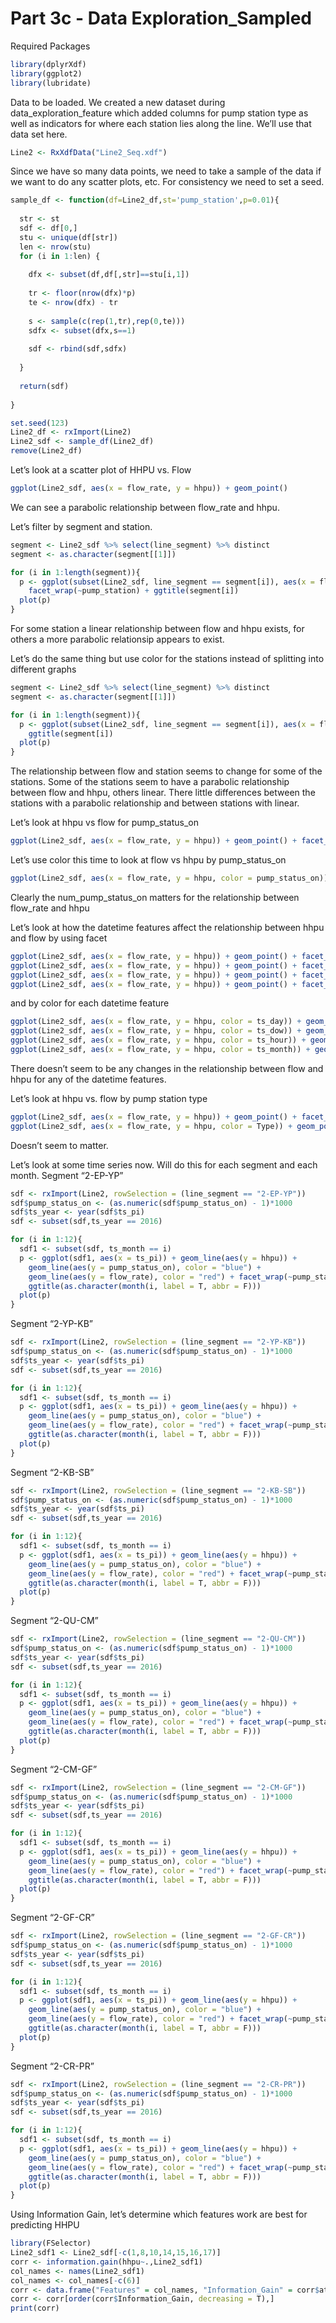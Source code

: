 # Part 3c - Data Exploration_Sampled

Required Packages

```r

library(dplyrXdf)
library(ggplot2)
library(lubridate)

```

Data to be loaded. We created a new dataset during data_exploration_feature which added columns for pump station type as well as indicators for where each station lies along the line. We'll use that data set here.

```r

Line2 <- RxXdfData("Line2_Seq.xdf")

```

Since we have so many data points, we need to take a sample of the data if we want to do any scatter plots, etc. For consistency we need to set a seed.

```r

sample_df <- function(df=Line2_df,st='pump_station',p=0.01){
  
  str <- st
  sdf <- df[0,]
  stu <- unique(df[str])
  len <- nrow(stu)
  for (i in 1:len) {
    
    dfx <- subset(df,df[,str]==stu[i,1])
    
    tr <- floor(nrow(dfx)*p)
    te <- nrow(dfx) - tr
    
    s <- sample(c(rep(1,tr),rep(0,te)))
    sdfx <- subset(dfx,s==1)
    
    sdf <- rbind(sdf,sdfx)
    
  }
  
  return(sdf)
  
}

set.seed(123)
Line2_df <- rxImport(Line2)
Line2_sdf <- sample_df(Line2_df)
remove(Line2_df)

```

Let's look at a scatter plot of HHPU vs. Flow

```r

ggplot(Line2_sdf, aes(x = flow_rate, y = hhpu)) + geom_point()

```

We can see a parabolic relationship between flow_rate and hhpu.

Let's filter by segment and station.

```r

segment <- Line2_sdf %>% select(line_segment) %>% distinct
segment <- as.character(segment[[1]])

for (i in 1:length(segment)){
  p <- ggplot(subset(Line2_sdf, line_segment == segment[i]), aes(x = flow_rate, y = hhpu)) + geom_point() +
    facet_wrap(~pump_station) + ggtitle(segment[i])
  plot(p)
}

```

For some station a linear relationship between flow and hhpu exists, for others a more parabolic relationsip appears to exist.

Let's do the same thing but use color for the stations instead of splitting into different graphs

```r

segment <- Line2_sdf %>% select(line_segment) %>% distinct
segment <- as.character(segment[[1]])

for (i in 1:length(segment)){
  p <- ggplot(subset(Line2_sdf, line_segment == segment[i]), aes(x = flow_rate, y = hhpu, color = pump_station)) + geom_point() + 
    ggtitle(segment[i])
  plot(p)
}

```

The relationship between flow and station seems to change for some of the stations. Some of the stations seem to have a parabolic relationship between flow and hhpu, others linear. There little differences between the stations with a parabolic relationship and between stations with linear.

Let's look at hhpu vs flow for pump_status_on

```r

ggplot(Line2_sdf, aes(x = flow_rate, y = hhpu)) + geom_point() + facet_wrap(~pump_status_on)

```

Let's use color this time to look at flow vs hhpu by pump_status_on

```r

ggplot(Line2_sdf, aes(x = flow_rate, y = hhpu, color = pump_status_on)) + geom_point()

```

Clearly the num_pump_status_on matters for the relationship between flow_rate and hhpu

Let's look at how the datetime features affect the relationship between hhpu and flow by using facet

```r

ggplot(Line2_sdf, aes(x = flow_rate, y = hhpu)) + geom_point() + facet_wrap(~ts_day) + ggtitle("Day of Month")
ggplot(Line2_sdf, aes(x = flow_rate, y = hhpu)) + geom_point() + facet_wrap(~ts_dow) + ggtitle("Day of Week")
ggplot(Line2_sdf, aes(x = flow_rate, y = hhpu)) + geom_point() + facet_wrap(~ts_hour) + ggtitle("Hour of Day")
ggplot(Line2_sdf, aes(x = flow_rate, y = hhpu)) + geom_point() + facet_wrap(~ts_month) + ggtitle("Month")

```

and by color for each datetime feature

```r

ggplot(Line2_sdf, aes(x = flow_rate, y = hhpu, color = ts_day)) + geom_point() + ggtitle("Day of Month")
ggplot(Line2_sdf, aes(x = flow_rate, y = hhpu, color = ts_dow)) + geom_point() + ggtitle("Day of Week")
ggplot(Line2_sdf, aes(x = flow_rate, y = hhpu, color = ts_hour)) + geom_point() + ggtitle("Hour of Day")
ggplot(Line2_sdf, aes(x = flow_rate, y = hhpu, color = ts_month)) + geom_point() + ggtitle("Month")

```

There doesn't seem to be any changes in the relationship between flow and hhpu for any of the datetime features.

Let's look at hhpu vs. flow by pump station type

```r

ggplot(Line2_sdf, aes(x = flow_rate, y = hhpu)) + geom_point() + facet_wrap(~Type)
ggplot(Line2_sdf, aes(x = flow_rate, y = hhpu, color = Type)) + geom_point()

```

Doesn't seem to matter.

Let's look at some time series now. Will do this for each segment and each month.
Segment "2-EP-YP"

```r

sdf <- rxImport(Line2, rowSelection = (line_segment == "2-EP-YP"))
sdf$pump_status_on <- (as.numeric(sdf$pump_status_on) - 1)*1000
sdf$ts_year <- year(sdf$ts_pi)
sdf <- subset(sdf,ts_year == 2016)

for (i in 1:12){
  sdf1 <- subset(sdf, ts_month == i)
  p <- ggplot(sdf1, aes(x = ts_pi)) + geom_line(aes(y = hhpu)) +
    geom_line(aes(y = pump_status_on), color = "blue") +
    geom_line(aes(y = flow_rate), color = "red") + facet_wrap(~pump_station) +
    ggtitle(as.character(month(i, label = T, abbr = F)))
  plot(p)
}

```

Segment "2-YP-KB"

```r

sdf <- rxImport(Line2, rowSelection = (line_segment == "2-YP-KB"))
sdf$pump_status_on <- (as.numeric(sdf$pump_status_on) - 1)*1000
sdf$ts_year <- year(sdf$ts_pi)
sdf <- subset(sdf,ts_year == 2016)

for (i in 1:12){
  sdf1 <- subset(sdf, ts_month == i)
  p <- ggplot(sdf1, aes(x = ts_pi)) + geom_line(aes(y = hhpu)) +
    geom_line(aes(y = pump_status_on), color = "blue") +
    geom_line(aes(y = flow_rate), color = "red") + facet_wrap(~pump_station) +
    ggtitle(as.character(month(i, label = T, abbr = F)))
  plot(p)
}

```

Segment "2-KB-SB"

```r

sdf <- rxImport(Line2, rowSelection = (line_segment == "2-KB-SB"))
sdf$pump_status_on <- (as.numeric(sdf$pump_status_on) - 1)*1000
sdf$ts_year <- year(sdf$ts_pi)
sdf <- subset(sdf,ts_year == 2016)

for (i in 1:12){
  sdf1 <- subset(sdf, ts_month == i)
  p <- ggplot(sdf1, aes(x = ts_pi)) + geom_line(aes(y = hhpu)) +
    geom_line(aes(y = pump_status_on), color = "blue") +
    geom_line(aes(y = flow_rate), color = "red") + facet_wrap(~pump_station) +
    ggtitle(as.character(month(i, label = T, abbr = F)))
  plot(p)
}

```

Segment "2-QU-CM"

```r

sdf <- rxImport(Line2, rowSelection = (line_segment == "2-QU-CM"))
sdf$pump_status_on <- (as.numeric(sdf$pump_status_on) - 1)*1000
sdf$ts_year <- year(sdf$ts_pi)
sdf <- subset(sdf,ts_year == 2016)

for (i in 1:12){
  sdf1 <- subset(sdf, ts_month == i)
  p <- ggplot(sdf1, aes(x = ts_pi)) + geom_line(aes(y = hhpu)) +
    geom_line(aes(y = pump_status_on), color = "blue") +
    geom_line(aes(y = flow_rate), color = "red") + facet_wrap(~pump_station) +
    ggtitle(as.character(month(i, label = T, abbr = F)))
  plot(p)
}

```

Segment "2-CM-GF"

```r

sdf <- rxImport(Line2, rowSelection = (line_segment == "2-CM-GF"))
sdf$pump_status_on <- (as.numeric(sdf$pump_status_on) - 1)*1000
sdf$ts_year <- year(sdf$ts_pi)
sdf <- subset(sdf,ts_year == 2016)

for (i in 1:12){
  sdf1 <- subset(sdf, ts_month == i)
  p <- ggplot(sdf1, aes(x = ts_pi)) + geom_line(aes(y = hhpu)) +
    geom_line(aes(y = pump_status_on), color = "blue") +
    geom_line(aes(y = flow_rate), color = "red") + facet_wrap(~pump_station) +
    ggtitle(as.character(month(i, label = T, abbr = F)))
  plot(p)
}

```

Segment "2-GF-CR"

```r

sdf <- rxImport(Line2, rowSelection = (line_segment == "2-GF-CR"))
sdf$pump_status_on <- (as.numeric(sdf$pump_status_on) - 1)*1000
sdf$ts_year <- year(sdf$ts_pi)
sdf <- subset(sdf,ts_year == 2016)

for (i in 1:12){
  sdf1 <- subset(sdf, ts_month == i)
  p <- ggplot(sdf1, aes(x = ts_pi)) + geom_line(aes(y = hhpu)) +
    geom_line(aes(y = pump_status_on), color = "blue") +
    geom_line(aes(y = flow_rate), color = "red") + facet_wrap(~pump_station) +
    ggtitle(as.character(month(i, label = T, abbr = F)))
  plot(p)
}

```

Segment "2-CR-PR"

```r

sdf <- rxImport(Line2, rowSelection = (line_segment == "2-CR-PR"))
sdf$pump_status_on <- (as.numeric(sdf$pump_status_on) - 1)*1000
sdf$ts_year <- year(sdf$ts_pi)
sdf <- subset(sdf,ts_year == 2016)

for (i in 1:12){
  sdf1 <- subset(sdf, ts_month == i)
  p <- ggplot(sdf1, aes(x = ts_pi)) + geom_line(aes(y = hhpu)) +
    geom_line(aes(y = pump_status_on), color = "blue") +
    geom_line(aes(y = flow_rate), color = "red") + facet_wrap(~pump_station) +
    ggtitle(as.character(month(i, label = T, abbr = F)))
  plot(p)
}

```

Using Information Gain, let's determine which features work are best for predicting HHPU

```r

library(FSelector)
Line2_sdf1 <- Line2_sdf[-c(1,8,10,14,15,16,17)]
corr <- information.gain(hhpu~.,Line2_sdf1)
col_names <- names(Line2_sdf1)
col_names <- col_names[-c(6)]
corr <- data.frame("Features" = col_names, "Information_Gain" = corr$attr_importance)
corr <- corr[order(corr$Information_Gain, decreasing = T),]
print(corr)

```